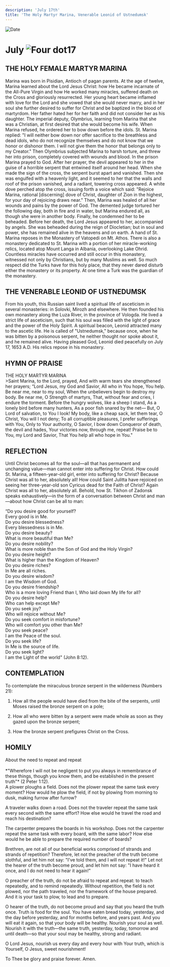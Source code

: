 ```yaml
---
description: 'July 17th'
title: 'The Holy Martyr Marina, Venerable Leonid of Ustnedumsk'
---
```


<CustomPaginator />
<RunningHead />

<Image src="/title-imprint.png" height={68} width={50} alt="Date" className="title-imprint"/>

# <div id="date">July <Image className="four-dot" src="/four-dot.png" height={15} width={15} alt="Four dot" />17</div>

## THE HOLY FEMALE MARTYR MARINA

Marina was born in Pisidian, Antioch of pagan parents. At the age of twelve, Marina learned about the Lord Jesus Christ: how He became incarnate of the All-Pure Virgin and how He worked many miracles, suffered death on the Cross and gloriously resurrected. Her young heart became inflamed with love for the Lord and she vowed that she would never marry, and in her soul she further desired to suffer for Christ and be baptized in the blood of martyrdom. Her father hated her for her faith and did not consider her as his daughter. The imperial deputy, Olymbrius, learning from Marina that she was a Christian, at first desired that she would become his wife. When Marina refused, he ordered her to bow down before the idols. St. Marina replied: "I will neither bow down nor offer sacrifice to the breathless and dead idols, who do not recognize themselves and do not know that we honor or dishonor them. I will not give them the honor that belongs only to my Creator." Then Olymbrius subjected Marina to harsh torture, and threw her into prison, completely covered with wounds and blood. In the prison Marina prayed to God. After her prayer, the devil appeared to her in the guise of a horrible serpent that entwined itself around her head. When she made the sign of the cross, the serpent burst apart and vanished. Then she was engulfed with a heavenly light, and it seemed to her that the walls and roof of the prison vanished, and a radiant, towering cross appeared. A white dove perched atop the cross, issuing forth a voice which said: "Rejoice Marina, rational [discerning] dove of Christ, daughter of Zion in the highest, for your day of rejoicing draws near." Then, Marina was healed of all her wounds and pains by the power of God. The demented judge tortured her the following day, both in fire and in water, but Marina endured all, as though she were in another body. Finally, he condemned her to be beheaded. Before her death, the Lord Jesus appeared to her, accompanied by angels. She was beheaded during the reign of Diocletian; but in soul and power, she has remained alive in the heavens and on earth. A hand of St. Marina reposes in the Monastery of Vatopedi on Mt. Athos. There is also a monastery dedicated to St. Marina with a portion of her miracle-working relics, located atop Mount Langa in Albania, overlooking Lake Ohrid. Countless miracles have occurred and still occur in this monastery, witnessed not only by Christians, but by many Muslims as well. So much respect did the Turks have for this holy place, that they never dared disturb either the monastery or its property. At one time a Turk was the guardian of the monastery.

## THE VENERABLE LEONID OF USTNEDUMSK

From his youth, this Russian saint lived a spiritual life of asceticism in several monasteries: in Solovki, Mirozh and elsewhere. He then founded his own monastery along the Luza River, in the province of Vologda. He lived a strict life of asceticism, such that his soul was filled with the light of grace and the power of the Holy Spirit. A spiritual beacon, Leonid attracted many to the ascetic life. He is called of "Ustnedumsk," because once, when he was bitten by a poisonous serpent, he neither thought nor spoke about it, and he remained alive. Having pleased God, Leonid died peacefully on July 17, 1653 A.D. His relics repose in his monastery.


## HYMN OF PRAISE
<div style={{textAlign:'center', color:'crimson', fontWeight:'bold'}}>
THE HOLY MARTYR MARINA
</div>
>Saint Marina, to the Lord, prayed,  
And with warm tears she strengthened her prayers;  
“Lord Jesus, my God and Savior,  
All who in You hope, You help.  
Be near me, near to my soul,  
When the unbelievers begin to destroy my body.  
Be near me, O Strength of martyrs,  
That, without fear and cries, I endure the torment.  
Before the hungry wolves, like a sheep I stand,  
As a lonely bird before many hunters,  
As a poor fish snared by the net—  
But, O Lord of salvation, to You I look!  
My body, like a cheap sack, let them tear,  
O Christ, You will I not deny;  
To all corruptible pleasures, I prefer sufferings with You,  
Only to Your authority, O Savior, I bow down  
Conqueror of death, the devil and hades,  
Your victories now, through me, repeat!  
Praise be to You, my Lord and Savior,  
That You help all who hope in You."  


## REFLECTION

Until Christ becomes all for the soul—all that has permanent and unchanging value—man cannot enter into suffering for Christ. How could St. Marina, a fifteen-year-old girl, enter into suffering for Christ? Because Christ was all to her, absolutely all! How could Saint Julitta have rejoiced on seeing her three-year-old son Cyricus dead for the Faith of Christ? Again Christ was all to her, absolutely all. Behold, how St. Tikhon of Zadonsk speaks exhaustively—in the form of a conversation between Christ and man—about how Christ can be all to man:

“Do you desire good for yourself?  
Every good is in Me.  
Do you desire blessedness?  
Every blessedness is in Me.  
Do you desire beauty?  
What is more beautiful than Me?  
Do you desire nobility?  
What is more noble than the Son of God and the Holy Virgin?  
Do you desire height?  
What is higher than the Kingdom of Heaven?  
Do you desire riches?  
In Me are all riches.  
Do you desire wisdom?  
I am the Wisdom of God.  
Do you desire friendship?  
Who is a more loving Friend than I, Who laid down My life for all?  
Do you desire help?  
Who can help except Me?  
Do you seek joy?  
Who will rejoice without Me?  
Do you seek comfort in misfortune?  
Who will comfort you other than Me?  
Do you seek peace?  
I am the Peace of the soul.  
Do you seek life?  
In Me is the source of life.  
Do you seek light?  
I am the Light of the world" (John 8:12).  


## CONTEMPLATION

To contemplate the miraculous bronze serpent in the wilderness (Numbers 21):

1. How all the people would have died from the bite of the serpents, until Moses raised the bronze serpent on a pole;

2. How all who were bitten by a serpent were made whole as soon as they gazed upon the bronze serpent;

3. How the bronze serpent prefigures Christ on the Cross.


## HOMILY
<div style={{textAlign:'center', color:'crimson', fontWeight:'bold'}}>
About the need to repeat and repeat
</div>
<br />
<div style={{textAlign:'right'}}>
*"Wherefore I will not be negligent to put you always in remembrance of these things, though you know them, and be established in the present truth"* (2 Peter 1:12).
</div>
A plower ploughs a field. Does not the plower repeat the same task every moment? How would he plow the field, if not by plowing from morning to dusk, making furrow after furrow?

A traveler walks down a road. Does not the traveler repeat the same task every second with the same effort? How else would he travel the road and reach his destination?

The carpenter prepares the boards in his workshop. Does not the carpenter repeat the same task with every board, with the same labor? How else would he be able to prepare the required number of boards?

Brethren, are not all of our beneficial works comprised of strands and strands of repetition? Therefore, let not the preacher of the truth become slothful, and let him not say: "I've told them, and I will not repeat it!" Let not the hearer of the truth become proud, and let him not say: "I have heard it once, and I do not need to hear it again!"

O preacher of the truth, do not be afraid to repeat and repeat: to teach repeatedly, and to remind repeatedly. Without repetition, the field is not plowed, nor the path traveled, nor the framework of the house prepared. And it is your task to plow, to lead and to prepare.

O hearer of the truth, do not become proud and say that you heard the truth once. Truth is food for the soul. You have eaten bread today, yesterday, and the day before yesterday, and for months before, and years past. And you will eat it again, so that your body will be healthy. Nourish your soul as well. Nourish it with the truth—the same truth, yesterday, today, tomorrow and until death—so that your soul may be healthy, strong and radiant.

O Lord Jesus, nourish us every day and every hour with Your truth, which is Yourself, O Jesus, sweet nourishment!

To Thee be glory and praise forever. Amen.